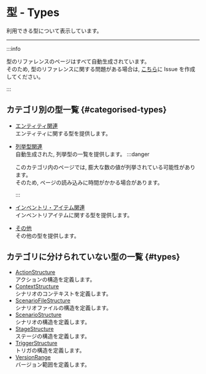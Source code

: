 # 型 - Types

利用できる型について表示しています。

---

:::info

型のリファレンスのページはすべて自動生成されています。  
そのため, 型のリファレンスに関する問題がある場合は, [こちら](https://github.com/teamkun/scenamatica)に Issue を作成してください。

:::

## カテゴリ別の型一覧 {#categorised-types}

+ [エンティティ関連](/references/types/entities)  
  エンティティに関する型を提供します。
+ [列挙型関連](/references/types/enums)  
  自動生成された, 列挙型の一覧を提供します。
  :::danger
  
  このカテゴリ内のページでは, 膨大な数の値が列挙されている可能性があります。  
  そのため, ページの読み込みに時間がかかる場合があります。
  
  :::
+ [インベントリ・アイテム関連](/references/types/inventory_items)  
  インベントリアイテムに関する型を提供します。
+ [その他](/references/types/miscs)  
  その他の型を提供します。
  
## カテゴリに分けられていない型の一覧 {#types}

+ [ActionStructure](/references/types/ActionStructure)  
  アクションの構造を定義します。
+ [ContextStructure](/references/types/ContextStructure)  
  シナリオのコンテキストを定義します。
+ [ScenarioFileStructure](/references/types/ScenarioFileStructure)  
  シナリオファイルの構造を定義します。
+ [ScenarioStructure](/references/types/ScenarioStructure)  
  シナリオの構造を定義します。
+ [StageStructure](/references/types/StageStructure)  
  ステージの構造を定義します。
+ [TriggerStructure](/references/types/TriggerStructure)  
  トリガの構造を定義します。
+ [VersionRange](/references/types/VersionRange)  
  バージョン範囲を定義します。
